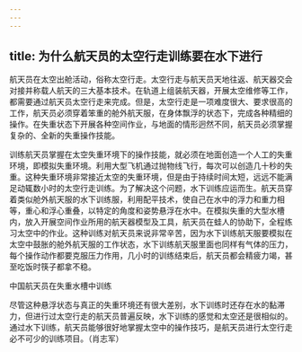 ```yaml
---
---
---
```

title: 为什么航天员的太空行走训练要在水下进行
---




航天员在太空出舱活动，俗称太空行走。太空行走与航天员天地往返、航天器交会对接并称载人航天的三大基本技术。在轨道上组装航天器，开展太空维修等工作，都需要通过航天员太空行走来完成。但是，太空行走是一项难度很大、要求很高的工作，航天员必须穿着笨重的舱外航天服，在身体飘浮的状态下，完成各种精细的操作。在失重状态下开展各种空间作业，与地面的情形迥然不同，航天员必须掌握复杂的、全新的失重操作技能。

训练航天员掌握在太空失重环境下的操作技能，就必须在地面创造一个人工的失重环境，即模拟失重环境。利用大型飞机通过抛物线飞行，每次可以创造几十秒的失重。这种失重环境非常接近太空的失重环境，但是由于持续时间太短，远远不能满足动辄数小时的太空行走训练。为了解决这个问题，水下训练应运而生。航天员穿着类似舱外航天服的水下训练服，利用配平技术，使自己在水中的浮力和重力相等，重心和浮心重叠，以特定的角度和姿势悬浮在水中。在模拟失重的大型水槽内，放入开展空间作业所用的航天器模型及工具，航天员在蛙人的协助下，全程练习太空中的作业。这种训练对航天员来说非常辛苦，因为水下训练航天服要模拟在太空中鼓胀的舱外航天服的工作状态，水下训练航天服里面也同样有气体的压力，每个操作动作都要克服压力作用，几小时的训练结束后，航天员都会精疲力竭，甚至吃饭时筷子都拿不稳。

中国航天员在失重水槽中训练



尽管这种悬浮状态与真正的失重环境还有很大差别，水下训练时还存在水的黏滞力，但进行过太空行走的航天员普遍反映，水下训练的感觉和太空还是很相似的。通过水下训练，航天员能够很好地掌握太空中的操作技巧，是航天员进行太空行走必不可少的训练项目。（肖志军）